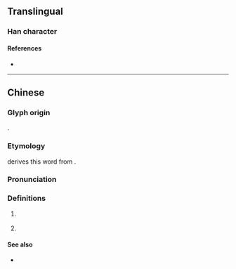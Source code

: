 {{character info}}
==Translingual==

===Han character===
{{Han char|rn=30|rad=口|as=18|sn=21|four=|canj=RTOX|ids=⿰口舊}}

====References====
* {{Han ref|kx=0214.280|hdz=10705.150|uh=56BF|ud=22207}}

----

==Chinese==
{{zh-forms|s=𫩥|alt=舊,䊆}}

===Glyph origin===
{{Han compound|口|舊|ls=psc|c1=s|c2=p|t1=mouth; vernacular}}.

===Etymology===
{{zh-ref|Bai (1980)}} derives this word from {{ltc-l|䊆}}.

{{etystub|zh}}

===Pronunciation===
{{zh-pron
|c=gau6
|c-t=gau5
|cat=cls
}}

===Definitions===
{{zh-hanzi}}

# {{lb|zh|Cantonese}} {{zh-classifier|pieces or chunks|cat=y}}
#: {{zh-x|一 嚿 泥|a '''clod''' of earth|C}}
#: {{zh-x|呢{nei1} 嚿 肉|this '''piece''' of meat|C}}
# {{lb|zh|Cantonese|colloquial}} {{zh-classifier|money|t=[[hundred]] [[dollar]]s}}
#: {{zh-x|三 嚿 水|three '''hundred bucks'''|C}}
#: {{zh-x|呢{nei1}度 食 餐 晏 都 要 幾 嚿 㗎。|Lunch costs a few '''hundred''' here.|C}}

====See also====
* {{zh-l|塊}}